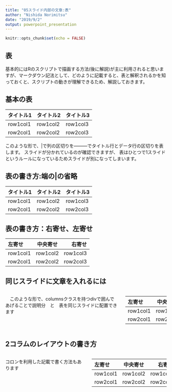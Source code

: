 ```yaml
---
title: "05スライド内部の文章:表"
author: "Nishida Norimitsu"
date: "2019/9/2"
output: powerpoint_presentation
---
```


```r
knitr::opts_chunk$set(echo = FALSE)
```

## 表

基本的にはRのスクリプトで描画する方法(後に解説)が主に利用されると思いますが、マークダウン記法として、どのように記載すると、表と解釈されるかを知っておくと、スクリプトの動きが理解できるため、解説しておきます。

## 基本の表

|タイトル1|タイトル2|タイトル3|
|---------|---------|---------|
|row1col1 |row1col2 |row1col3 |
|row2col1 |row2col2 |row2col3 |

このような形で、|で列の区切りを―――でタイトル行とデータ行の区切りを表します。
スライドが分かれているのが確認できますが、
表はひとつで1スライドというルールになっているためスライドが別になってしまいます。

## 表の書き方:端の|の省略

タイトル1|タイトル2|タイトル3
---------|---------|---------
row1col1 |row1col2 |row1col3 
row2col1 |row2col2 |row2col3 

<!-- こんな感じで端の｜を省いてもOKです。 -->
<!-- また、この解説では、｜の縦方向の位置を合わせていますが、 -->
<!-- 別に合わせなくても、次の表のようにちゃんと解釈されます。 -->

## 表の書き方：右寄せ、左寄せ

左寄せ|中央寄せ|右寄せ
:--------|:-------:|----:
row1col1 |row1col2 |row1col3 
row2col1 |row2col2 |row2col3 

<!-- :が左端にあると左寄せ -->
<!-- :が両端にあると中央寄せ -->
<!-- :が右端にあると右寄せです -->


## 同じスライドに文章を入れるには

<!-- この内容については、HTMLという、ウェブページを記載するときに利用されるタグの仕組みについて理解していないと難しいので、最低限、納得できるような説明を行います。 -->

<!-- Rmarkdownで利用しているMarkdown記法は、Webでホームページを表示する場合にブラウザ(IEやChromeなど)に、どのように表示するかを説明しているものです。 -->

<!-- ここで、HTMLはクラスという仕組みを利用して、ブラウザに装飾などの目印を与えています。 -->
<!-- 例えば、<div class="graph"></div>というタグがあったとすると、このdivタグは、graphという名前のクラスが付きます。そして、別の部分で、graphクラスに含まれる文字はすべて赤色に！という設定(CSSと呼ばれます)をしておくと、class="graph"とつけたタグの中の文字はすべて赤色となります。 -->

<!-- Rmarkdownでは、columnsクラスの中のcolumnクラスを横に並べてレイアウトするというお約束があるので、 -->

<!-- <div class="columns"> -->
<!--   <div class="column"> A </div> -->
<!--   <div class="column"> B </div> -->
<!-- </div> -->

<!-- と書くことで、同一スライド内でAとBを別々にならべることが可能となります。 -->

<div class="columns">

  <div class="column">

  　このような形で、columnsクラスを持つdivで囲んであげることで説明分　と　表を同じスライドに配置できます

  </div>
  
  <div class="column">
  
左寄せ|中央寄せ|右寄せ
:--------|:-------:|----:
row1col1 |row1col2 |row1col3 
row2col1 |row2col2 |row2col3 
    
  </div>
  
</div>

## 2コラムのレイアウトの書き方

<!-- <div class="columns"> -->
<!--   <div class="column"> A </div> -->
<!--   <div class="column"> B </div> -->
<!-- </div> -->

<!-- このdivを利用した方法は少しタイプする量が多いのと -->
<!-- HTMLそのままなので、マークダウンとしては -->

<!-- :::::: {.columns} -->
<!-- ::: {.column}     -->
<!-- A                 -->
<!-- :::               -->
<!-- ::: {.column}     -->
<!-- B                 -->
<!-- :::               -->
<!-- ::::::            -->

<!-- という風に書くと、同じ効果がえられます。。 -->

:::::::::::: {.columns}

::: {.column}

コロンを利用した記載で書く方法もあります

:::

::: {.column}

左寄せ|中央寄せ|右寄せ
:--------|:-------:|----:
row1col1 |row1col2 |row1col3 
row2col1 |row2col2 |row2col3 

:::

::::::::::::::::::::::::::::::::::::


